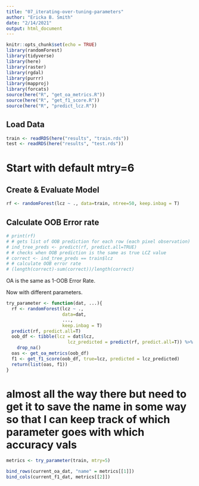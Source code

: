 ```yaml
---
title: "07_iterating-over-tuning-parameters"
author: "Ericka B. Smith"
date: "2/14/2021"
output: html_document
---
```


```r
knitr::opts_chunk$set(echo = TRUE)
library(randomForest)
library(tidyverse)
library(here)
library(raster)
library(rgdal)
library(purrr)
library(mapproj)
library(forcats)
source(here("R", "get_oa_metrics.R"))
source(here("R", "get_f1_score.R"))
source(here("R", "predict_lcz.R"))
```

## Load Data

```r
train <- readRDS(here("results", "train.rds"))
test <- readRDS(here("results", "test.rds"))
```

# Start with default mtry=6

## Create & Evaluate Model

```r
rf <- randomForest(lcz ~ ., data=train, ntree=50, keep.inbag = T)
```
## Calculate OOB Error rate

```r
# print(rf)
# # gets list of OOB prediction for each row (each pixel observation)
# ind_tree_preds <- predict(rf, predict.all=TRUE)
# # checks when OOB prediction is the same as true LCZ value
# correct <- ind_tree_preds == train$lcz
# # calculate OOB error rate
# (length(correct)-sum(correct))/length(correct)
```
OA is the same as 1-OOB Error Rate.

Now with different parameters.

```r
try_parameter <- function(dat, ...){
  rf <- randomForest(lcz ~ .,
                     data=dat,
                     ...,
                     keep.inbag = T)
  predict(rf, predict.all=T)
  oob_df <- tibble(lcz = dat$lcz, 
                       lcz_predicted = predict(rf, predict.all=T)) %>%
    drop_na()
  oas <- get_oa_metrics(oob_df)
  f1 <- get_f1_score(oob_df, true=lcz, predicted = lcz_predicted)
  return(list(oas, f1))
}
```

# almost all the way there but need to get it to save the name in some way so that I can keep track of which parameter goes with which accuracy vals

```r
metrics <- try_parameter(train, mtry=5)

bind_rows(current_oa_dat, "name" = metrics[[1]])
bind_cols(current_f1_dat, metrics[[2]])
```



